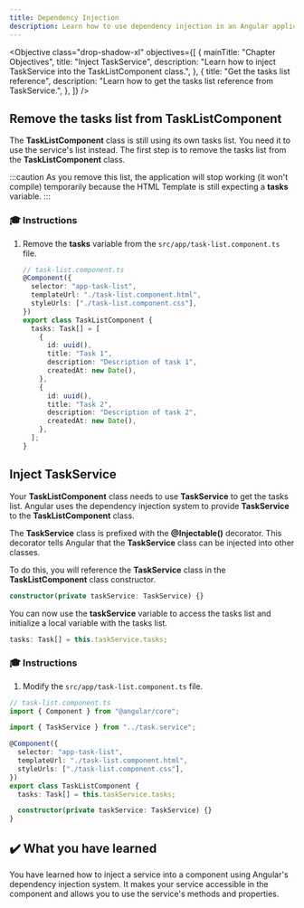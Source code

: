 ```yaml
---
title: Dependency Injection
description: Learn how to use dependency injection in an Angular application.
---
```



<Objective
  class="drop-shadow-xl"
  objectives={[
    {
      mainTitle: "Chapter Objectives",
      title: "Inject TaskService",
      description:
        "Learn how to inject TaskService into the TaskListComponent class.",
    },
    {
      title: "Get the tasks list reference",
      description:
        "Learn how to get the tasks list reference from TaskService.",
    },
  ]}
/>

## Remove the tasks list from TaskListComponent

The **TaskListComponent** class is still using its own tasks list.
You need it to use the service's list instead. The first step is to remove the tasks list from the **TaskListComponent** class.

:::caution
As you remove this list, the application will stop working (it won't compile) temporarily because the HTML Template is still expecting a **tasks** variable.
:::

### 🎓 Instructions

<Steps>

1. Remove the **tasks** variable from the `src/app/task-list.component.ts` file.

   ```typescript del={"Remove the tasks list": 8-22}
   // task-list.component.ts
   @Component({
     selector: "app-task-list",
     templateUrl: "./task-list.component.html",
     styleUrls: ["./task-list.component.css"],
   })
   export class TaskListComponent {
     tasks: Task[] = [
       {
         id: uuid(),
         title: "Task 1",
         description: "Description of task 1",
         createdAt: new Date(),
       },
       {
         id: uuid(),
         title: "Task 2",
         description: "Description of task 2",
         createdAt: new Date(),
       },
     ];
   }
   ```

</Steps>

## Inject TaskService

Your **TaskListComponent** class needs to use **TaskService** to get the tasks list.
Angular uses the dependency injection system to provide **TaskService** to the **TaskListComponent** class.

The **TaskService** class is prefixed with the **@Injectable()** decorator. This decorator tells Angular that the **TaskService** class can be injected into other classes.

To do this, you will reference the **TaskService** class in the **TaskListComponent** class constructor.

```ts
constructor(private taskService: TaskService) {}
```

You can now use the **taskService** variable to access the tasks list and initialize a local variable with the tasks list.

```ts
tasks: Task[] = this.taskService.tasks;
```

### 🎓 Instructions

1. Modify the `src/app/task-list.component.ts` file.

```typescript ins={"Import TaskService": 3-4} ins={"Create a tasks variable and initialize it with TaskService's list": 12-13} ins={"Inject TaskService in the class constructor": 15-16}
// task-list.component.ts
import { Component } from "@angular/core";

import { TaskService } from "../task.service";

@Component({
  selector: "app-task-list",
  templateUrl: "./task-list.component.html",
  styleUrls: ["./task-list.component.css"],
})
export class TaskListComponent {
  tasks: Task[] = this.taskService.tasks;

  constructor(private taskService: TaskService) {}
}
```

## ✔️ What you have learned

You have learned how to inject a service into a component using Angular's dependency injection system.
It makes your service accessible in the component and allows you to use the service's methods and properties.
